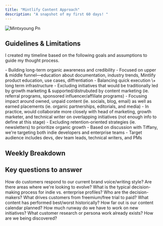 ```yaml
---
title: "Mintlify Content Approach"
description: "A snapshot of my first 60 days! "
---
```


![Mintxyoung Pn](/x\(1\).png)

## Guidelines & Limitations

I created my timeline based on the following goals and assumptions to guide my thought process. 

<AccordionGroup>
  <Accordion title="Goals" icon="bullseye" iconType="regular">
    - Building long-term organic awareness and credibility
    - Focused on upper & middle funnel—education about documentation, industry trends, Mintlify product education, use cases, diffrentiation
    - Balancing quick execution \+ long term infrastructure
  </Accordion>
  <Accordion title="Scope" icon="arrow-down-big-small">
    - Excluding initiatives that would be traditionally led by growth marketing & supported/distrubuted by content marketing (ie. referral programs, sponsored influencer/affiliate programs)
      - Focusing impact around owned, unpaid content (ie. socials, blog, email) as well as earned placements (ie. organic partnerships, editorials, and media)
      - In practice, would collaborate more closely with head of marketing, growth marketer, and technical writer on overlapping initiatives (not enough info to define at this stage)
    - Excluding retention-oriented strategies (ie. newsletters) to prioritize organic growth
  </Accordion>
  <Accordion title="Target audience" icon="people">
    - Based on discussion with Tiffany, we're targeting both indie developers and enterprise teams
    - Target audience includes devs, dev team leads, technical writers, and PMs
  </Accordion>
</AccordionGroup>

## Weekly Breakdown

<Card title="Click to view" horizontal href="/weekly-breakdown">
  
</Card>

## Key questions to answer

<Columns cols={2}>
  <Card title="Branding & voice" icon="megaphone">
    How do customers respond to our current brand voice/writing style? Are there areas where we're looking to evolve?
  </Card>
  <Card title="Buying process" icon="coin">
    What is the typical decision-making process for indie vs. enterprise profiles? Who are the decision-makers? What drives customers from freemium/free trial to paid?
  </Card>
  <Card title="Past performance" icon="newspaper">
    What content has performed best/worst historically?
  </Card>
  <Card title="Content backlog" icon="ball-pile">
    How far out is our content calendar planned? How much runway do we have to work on new initiatives?
  </Card>
  <Card title="Customer Insights" icon="sparkles">
    What customer research or persona work already exists? How are we being discovered?
  </Card>
</Columns>